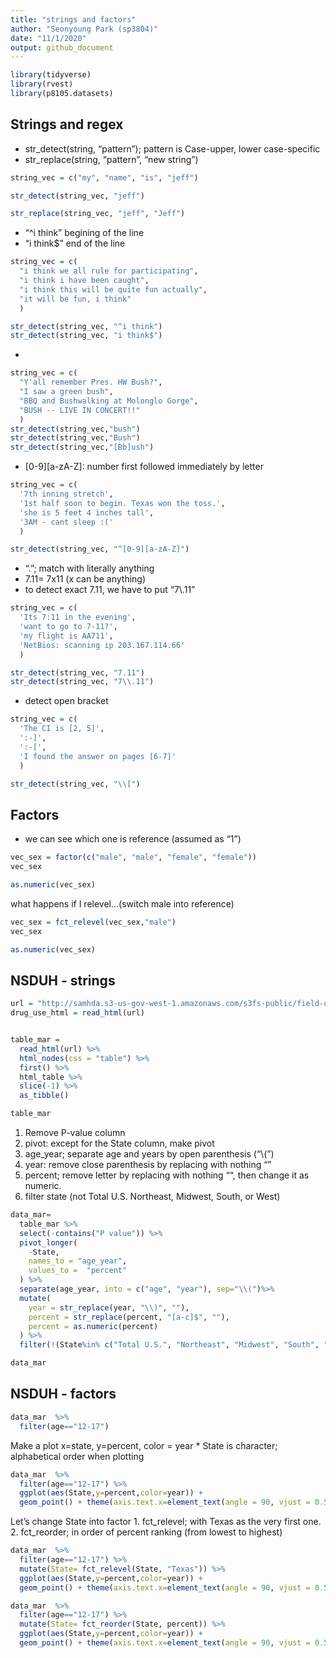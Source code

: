 ```yaml
---
title: "strings and factors"
author: "Seonyoung Park (sp3804)"
date: "11/1/2020"
output: github_document
---
```


```r
library(tidyverse)
library(rvest)
library(p8105.datasets)
```


## Strings and regex

* str_detect(string, "pattern"); pattern is Case-upper, lower case-specific 
* str_replace(string, "pattern", "new string")

```r
string_vec = c("my", "name", "is", "jeff")

str_detect(string_vec, "jeff")

str_replace(string_vec, "jeff", "Jeff")
```

* "^i think" begining of the line
* "i think$" end of the line
```r
string_vec = c(
  "i think we all rule for participating",
  "i think i have been caught",
  "i think this will be quite fun actually",
  "it will be fun, i think"
  )

str_detect(string_vec, "^i think")
str_detect(string_vec, "i think$")
```
* [Aa]: lower or upper case
```r
string_vec = c(
  "Y'all remember Pres. HW Bush?",
  "I saw a green bush",
  "BBQ and Bushwalking at Molonglo Gorge",
  "BUSH -- LIVE IN CONCERT!!"
  )
str_detect(string_vec,"bush")
str_detect(string_vec,"Bush")
str_detect(string_vec,"[Bb]ush")
```
* [0-9][a-zA-Z]: number first followed immediately by letter 
```r
string_vec = c(
  '7th inning stretch',
  '1st half soon to begin. Texas won the toss.',
  'she is 5 feet 4 inches tall',
  '3AM - cant sleep :('
  )

str_detect(string_vec, "^[0-9][a-zA-Z]")

```
* "."; match with literally anything
* 7.11= 7x11 (x can be anything)
* to detect exact 7.11, we have to put "7\\.11"
```r
string_vec = c(
  'Its 7:11 in the evening',
  'want to go to 7-11?',
  'my flight is AA711',
  'NetBios: scanning ip 203.167.114.66'
  )

str_detect(string_vec, "7.11")
str_detect(string_vec, "7\\.11")
```
* detect open bracket
```r
string_vec = c(
  'The CI is [2, 5]',
  ':-]',
  ':-[',
  'I found the answer on pages [6-7]'
  )

str_detect(string_vec, "\\[")


```

## Factors

* we can see which one is reference (assumed as "1")
```r
vec_sex = factor(c("male", "male", "female", "female"))
vec_sex

as.numeric(vec_sex)
```

what happens if I relevel...(switch male into reference)

```r
vec_sex = fct_relevel(vec_sex,"male")
vec_sex

as.numeric(vec_sex)

````

## NSDUH - strings

```r
url = "http://samhda.s3-us-gov-west-1.amazonaws.com/s3fs-public/field-uploads/2k15StateFiles/NSDUHsaeShortTermCHG2015.htm"
drug_use_html = read_html(url)


table_mar = 
  read_html(url) %>%
  html_nodes(css = "table") %>%
  first() %>%
  html_table %>%
  slice(-1) %>%
  as_tibble()

table_mar
```

1. Remove P-value column
2. pivot: except for the State column, make pivot
3. age_year; separate age and years by open parenthesis ("\\(")
4. year: remove close parenthesis by replacing with nothing ""
5. percent; remove letter by replacing with nothing "", then change it as numeric. 
6. filter state (not Total U.S. Northeast, Midwest, South, or West)

```r
data_mar=
  table_mar %>%
  select(-contains("P value")) %>%
  pivot_longer(
    -State,
    names_to = "age_year",
    values_to =  "percent"
  ) %>%
  separate(age_year, into = c("age", "year"), sep="\\(")%>%
  mutate(
    year = str_replace(year, "\\)", ""),
    percent = str_replace(percent, "[a-c]$", ""),
    percent = as.numeric(percent)
  ) %>% 
  filter(!(State%in% c("Total U.S.", "Northeast", "Midwest", "South", "West")))

data_mar
```


## NSDUH - factors

```r
data_mar  %>%
  filter(age=="12-17")

```

Make a plot x=state, y=percent, color = year
* State is character; alphabetical order when plotting

```r
data_mar  %>%
  filter(age=="12-17") %>%
  ggplot(aes(State,y=percent,color=year)) +
  geom_point() + theme(axis.text.x=element_text(angle = 90, vjust = 0.5, hjust=1))

```

Let's change State into factor 
1. fct_relevel; with Texas as the very first one. 
2. fct_reorder; in order of percent ranking (from lowest to highest)

```r
data_mar  %>%
  filter(age=="12-17") %>%
  mutate(State= fct_relevel(State, "Texas")) %>%
  ggplot(aes(State,y=percent,color=year)) +
  geom_point() + theme(axis.text.x=element_text(angle = 90, vjust = 0.5, hjust=1))

data_mar  %>%
  filter(age=="12-17") %>%
  mutate(State= fct_reorder(State, percent)) %>%
  ggplot(aes(State,y=percent,color=year)) +
  geom_point() + theme(axis.text.x=element_text(angle = 90, vjust = 0.5, hjust=1))


```

